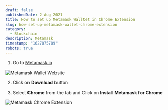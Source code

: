 ```yaml
---
draft: false
publishedDate: 2 Aug 2021
title: How to set up Metamask Walltet in Chrome Extension
slug: how-set-up-metamask-wallet-chrome-extension
category:
  - Blockchain
description: Metamask
timestamp: "1627875789"
robots: true
---
```

1. Go to [Metamask.io](https://metamask.io)

![Metamask Wallet Website](https://res.cloudinary.com/beforeifly/image/upload/v1627876319/anaecha.com/posts/metamask-website2_oagepn.jpg "Metamask Wallet Website")

2. Click on **Download** button

3. Select **Chrome** from the tab and Click on **Install Metamask for Chrome**

![Metamask Chrome Extension](https://res.cloudinary.com/beforeifly/image/upload/v1627876833/anaecha.com/posts/metamask-chrome-extension_zatfpb.jpg "Metamask Chrome Extension")